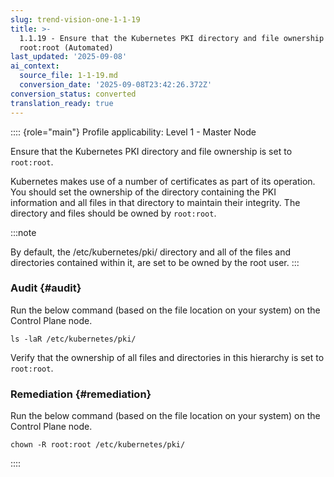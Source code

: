 ```yaml
---
slug: trend-vision-one-1-1-19
title: >-
  1.1.19 - Ensure that the Kubernetes PKI directory and file ownership is set to
  root:root (Automated)
last_updated: '2025-09-08'
ai_context:
  source_file: 1-1-19.md
  conversion_date: '2025-09-08T23:42:26.372Z'
conversion_status: converted
translation_ready: true
---
```


:::: {role="main"}
Profile applicability: Level 1 - Master Node

Ensure that the Kubernetes PKI directory and file ownership is set to `root:root`.

Kubernetes makes use of a number of certificates as part of its operation. You should set the ownership of the directory containing the PKI information and all files in that directory to maintain their integrity. The directory and files should be owned by `root:root`.

:::note

By default, the /etc/kubernetes/pki/ directory and all of the files and directories contained within it, are set to be owned by the root user.
:::

### Audit {#audit}

Run the below command (based on the file location on your system) on the Control Plane node.

``` codeblock
ls -laR /etc/kubernetes/pki/
```

Verify that the ownership of all files and directories in this hierarchy is set to `root:root`.

### Remediation {#remediation}

Run the below command (based on the file location on your system) on the Control Plane node.

``` codeblock
chown -R root:root /etc/kubernetes/pki/
```
::::
